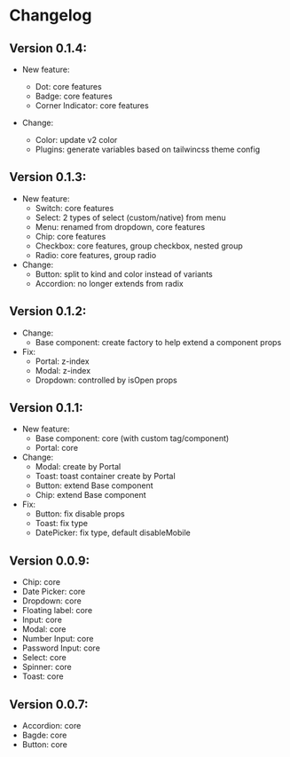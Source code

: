 # Changelog

## Version 0.1.4:

- New feature: 
    - Dot: core features
    - Badge: core features
    - Corner Indicator: core features 

- Change:
    - Color: update v2 color
    - Plugins: generate variables based on tailwincss theme config

## Version 0.1.3:

- New feature: 
    - Switch: core features
    - Select: 2 types of select (custom/native) from menu 
    - Menu: renamed from dropdown, core features
    - Chip: core features
    - Checkbox: core features, group checkbox, nested group
    - Radio: core features, group radio
- Change:
    - Button: split to kind and color instead of variants
    - Accordion: no longer extends from radix

## Version 0.1.2:

- Change:
    - Base component: create factory to help extend a component props
- Fix:
    - Portal: z-index
    - Modal: z-index
    - Dropdown: controlled by isOpen props

## Version 0.1.1:

- New feature: 
    - Base component: core (with custom tag/component)
    - Portal: core
- Change:
    - Modal: create by Portal
    - Toast: toast container create by Portal
    - Button: extend Base component
    - Chip: extend Base component
- Fix:
    - Button: fix disable props
    - Toast: fix type
    - DatePicker: fix type, default disableMobile

## Version 0.0.9:

- Chip: core
- Date Picker: core
- Dropdown: core
- Floating label: core
- Input: core
- Modal: core
- Number Input: core
- Password Input: core
- Select: core
- Spinner: core
- Toast: core

## Version 0.0.7:

- Accordion: core
- Bagde: core
- Button: core